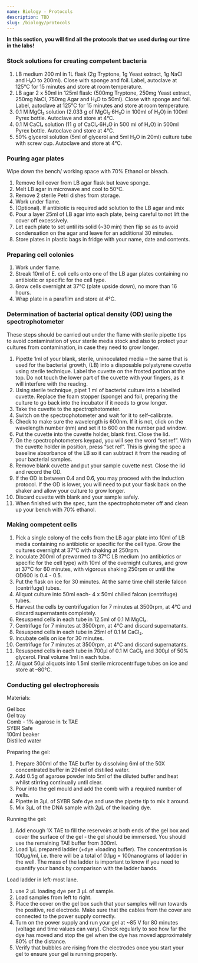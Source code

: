 ```yaml
---
name: Biology - Protocols
description: TBD
slug: /biology/protocols
---
```


<b> In this section, you will find all the protocols that we used during our time in the labs! </b>

### Stock solutions for creating competent bacteria

1. LB medium 200 ml in 1L flask (2g Tryptone, 1g Yeast extract, 1g NaCl and H₂O to 200ml). Close with sponge and foil. Label, autoclave at 125°C for 15 minutes and store at room temperature.  
2. LB agar 2 x 50ml in 125ml flask: (500mg Tryptone, 250mg Yeast extract, 250mg NaCl, 750mg Agar and H₂O to 50ml). Close with sponge and foil. Label, autoclave at 125°C for 15 minutes and store at room temperature.  
3. 0.1 M MgCl₂ solution (2.033 g of MgCl₂·6H₂O in 100ml of H₂O) in 100ml Pyrex bottle. Autoclave and store at 4°C.
4. 0.1 M CaCl₂ solution (11 g of CaCl₂·6H₂O in 500 ml of H₂O) in 500ml Pyrex bottle. Autoclave and store at 4°C.
5. 50% glycerol solution (5ml of glycerol and 5ml H₂O in 20ml) culture tube with screw cup. Autoclave and store at 4°C.

### Pouring agar plates

Wipe down the bench/ working space with 70% Ethanol or bleach.  
1. Remove foil cover from LB agar flask but leave sponge.  
2. Melt LB agar in microwave and cool to 50°C.   
3. Remove 2 sterile Petri dishes from storage.  
4. Work under flame.  
5. (Optional). If antibiotic is required add solution to the LB agar and mix  
6. Pour a layer 25ml of LB agar into each plate, being careful to not lift the cover off excessively.  
7. Let each plate to set until its solid (~30 min) then flip so as to avoid condensation on the agar and leave for an additional 30 minutes.  
8. Store plates in plastic bags in fridge with your name, date and contents.

### Preparing cell colonies

1.   Work under flame.  
2.   Streak 10ml of E. coli cells onto one of the LB agar plates containing no antibiotic or specific for the cell type.  
3.   Grow cells overnight at 37°C (plate upside down), no more than 16 hours.  
4.   Wrap plate in a parafilm and store at 4°C.   

### Determination of bacterial optical density (OD) using the spectrophotometer

These steps should be carried out under the flame with sterile pipette tips to avoid contamination of your sterile media stock and also to protect your cultures from contamination, in case they need to grow longer.  
1. Pipette 1ml of your blank, sterile, uninoculated media – the same that is used for the bacterial growth, (LB) into a disposable polystyrene cuvette using sterile technique. Label the cuvette on the frosted portion at the top. Do not touch the lower part of the cuvette with your fingers, as it will interfere with the reading.
2. Using sterile technique, pipet 1 ml of bacterial culture into a labelled cuvette. Replace the foam stopper (sponge) and foil, preparing the culture to go back into the incubator if it needs to grow longer.
3. Take the cuvette to the spectrophotometer.
4. Switch on the spectrophotometer and wait for it to self-calibrate.
5. Check to make sure the wavelength is 600nm. If it is not, click on the wavelength number (nm) and set it to 600 on the number pad window.
6. Put the cuvette into the cuvette holder, blank first. Close the lid.
7. On the spectrophotometers keypad, you will see the word “set ref”. With the cuvette holder in position, press “set ref”. This is giving the spec a baseline absorbance of the LB so it can subtract it from the reading of your bacterial samples.
8. Remove blank cuvette and put your sample cuvette nest. Close the lid and record the OD.
9. If the OD is between 0.4 and 0.6, you may proceed with the induction protocol. If the OD is lower, you will need to put your flask back on the shaker and allow your culture to grow longer.
10. Discard cuvette with blank and your sample safely.
11. When finished with the spec, turn the spectrophotometer off and clean up your bench with 70% ethanol.

### Making competent cells

1. Pick a single colony of the cells from the LB agar plate into 10ml of LB media containing no antibiotic or specific for the cell type.  Grow the cultures overnight at 37°C with shaking at 250rpm.
2. Inoculate 200ml of prewarmed to 37°C LB medium (no antibiotics or specific for the cell type) with 10ml of the overnight cultures, and grow at 37°C for 60 minutes, with vigorous shaking 250rpm or until the OD600 is 0.4 - 0.5.
3. Put the flask on ice for 30 minutes. At the same time chill sterile falcon (centrifuge) tubes.
4. Aliquot culture into 50ml each- 4 x 50ml chilled falcon (centrifuge) tubes.
5. Harvest the cells by centrifugation for 7 minutes at 3500rpm, at 4°C and discard supernatants completely.
6. Resuspend cells in each tube in 12.5ml of 0.1 M MgCl₂.
7. Centrifuge for 7 minutes at 3500rpm, at 4°C and discard supernatants.
8. Resuspend cells in each tube in 25ml of 0.1 M CaCl₂.
9. Incubate cells on ice for 30 minutes.
10. Centrifuge for 7 minutes at 3500rpm, at 4°C and discard supernatants.
11. Resuspend cells in each tube in 700µl of 0.1 M CaCl₂ and 300µl of 50% glycerol. Final volume 1ml in each tube.
12. Aliquot 50µl aliquots into 1.5ml sterile microcentrifuge tubes on ice and store at –80°C.

### Conducting gel electrophoresis

Materials:

Gel box   
Gel tray   
Comb - 1% agarose in 1x TAE   
SYBR Safe   
100ml beaker  
Distilled water   

Preparing the gel:  
1. Prepare 300ml of the TAE buffer by dissolving 6ml of the 50X concentrated buffer in 294ml of distilled water.   
2. Add 0.5g of agarose powder into 5ml of the diluted buffer and heat whilst stirring continually until clear.  
3. Pour into the gel mould and add the comb with a required number of wells.  
4. Pipette in 3µL of SYBR Safe dye and use the pipette tip to mix it around.   
5. Mix 3µL of the DNA sample with 2µL of the loading dye. 

Running the gel:  
1. Add enough 1X TAE to fill the reservoirs at both ends of the gel box and cover the surface of the gel - the gel should be immersed. You should use the remaining TAE buffer from 300ml. 
2. Load 1μL prepared ladder (+dye +loading buffer). The concentration is 100μg/ml, i.e. there will be a total of 0.1µg = 100nanograms of ladder in the well. The mass of the ladder is important to know if you need to quantify your bands by comparison with the ladder bands. 

Load ladder in left-most lane.  
1. use 2 μL loading dye per 3 μL of sample. 
2. Load samples from left to right. 
3. Place the cover on the gel box such that your samples will run towards the positive, red electrode. Make sure that the cables from the cover are connected to the power supply correctly.
4. Turn on the power supply and run your gel at ~85 V for 80 minutes (voltage and time values can vary). Check regularly to see how far the dye has moved and stop the gel when the dye has moved approximately 80% of the distance.
5. Verify that bubbles are rising from the electrodes once you start your gel to ensure your gel is running properly. 



